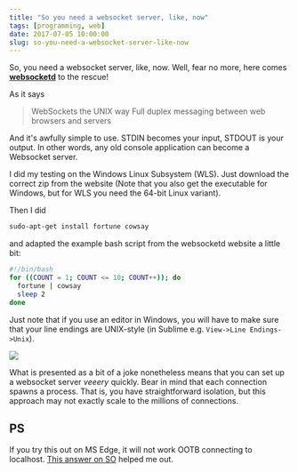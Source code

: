 ```yaml
---
title: "So you need a websocket server, like, now"
tags: [programming, web]
date: 2017-07-05 10:00:00
slug: so-you-need-a-websocket-server-like-now
---
```


So, you need a websocket server, like, now. Well, fear no more, here comes __[websocketd][1]__ to the rescue!

As it says

> WebSockets the UNIX way
  Full duplex messaging between web browsers and servers

And it's awfully simple to use. STDIN becomes your input, STDOUT is your output. In other words, any old console application can become a Websocket server.

I did my testing on the Windows Linux Subsystem (WLS). Just download the correct zip
from the website (Note that you also get the executable for Windows, but for WLS you need the 64-bit Linux variant).

Then I did

```bash
sudo-apt-get install fortune cowsay
```

and adapted the example bash script from the websocketd website a little bit:

```bash
#!/bin/bash
for ((COUNT = 1; COUNT <= 10; COUNT++)); do
  fortune | cowsay
  sleep 2
done
```

Just note that if you use an editor in Windows, you will have to make sure that your line endings are UNIX-style (in Sublime e.g. `View->Line Endings->Unix`).

![](/assets/cowsay_websocketd.png)

What is presented as a bit of a joke nonetheless means that you can set up a websocket server _veeery_ quickly. Bear in mind that each connection spawns a process. That is, you have straightforward isolation, but this approach may not exactly scale to the millions of connections.

## PS

If you try this out on MS Edge, it will not work OOTB connecting to localhost. [This answer on SO][2] helped me out.


[1]: http://websocketd.com/
[2]: https://stackoverflow.com/a/32767256/51428